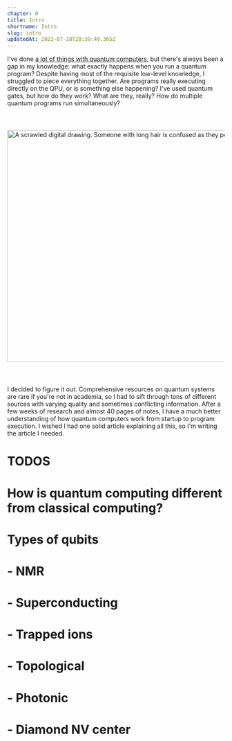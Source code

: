 ```yaml
---
chapter: 0
title: Intro
shortname: Intro
slug: intro
updatedAt: 2023-07-18T20:39:49.365Z
---
```


I've done [a lot of things with quantum computers](https://github.com/kognise), but there's always been a gap in my knowledge: what exactly happens when you run a quantum program? Despite having most of the requisite low-level knowledge, I struggled to piece everything together. Are programs really executing directly on the QPU, or is something else happening? I've used quantum gates, but how do they *work*? What are they, really? How do multiple quantum programs run simultaneously?

<img src='/images/writing-this-article.png' loading='eager' style='margin: 40px 0;' alt='A scrawled digital drawing. Someone with long hair is confused as they peer down at a computer ingesting binary. Suddenly, they have an idea! They start researching on a desktop computer with bad posture.' width='1708' height='536' />

I decided to figure it out. Comprehensive resources on quantum systems are rare if you're not in academia, so I had to sift through tons of different sources with varying quality and sometimes conflicting information. After a few weeks of research and almost 40 pages of notes, I have a much better understanding of how quantum computers work from startup to program execution. I wished I had one solid article explaining all this, so I'm writing the article I needed.


# TODOS
# How is quantum computing different from classical computing?
# Types of qubits
# - NMR
# - Superconducting
# - Trapped ions
# - Topological
# - Photonic
# - Diamond NV center
